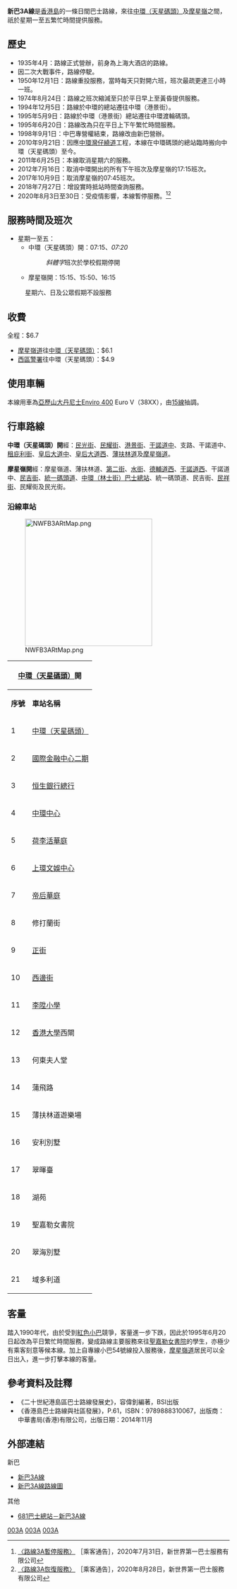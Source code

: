 {{NoteTA
|1=zh-hk:干諾道; zh-tw:干諾道; zh-cn:干诺道
|2=zh-hk:皇后大道; zh-tw:皇后大道; zh-cn:皇后大道
|3=zh-hk:荷李活華庭; zh-tw:荷李活華庭; zh-cn:荷李活华庭
|4=zh-hk:帝后華庭; zh-tw:帝后華庭; zh-cn:帝后华庭
}}
{{primarysources|time=2018-04-05}}
{{公共汽車路線基礎資訊
|路線名稱             = 新巴3A線
|外文名稱             = NWFB Route 3A
|代表圖像             = 3811 NWFB 3A 24-12-2019.jpg
|代表圖像二           = 
|經營者               = 新巴
|所屬車廠             = 
|路線用車             = [[亞歷山大丹尼士Enviro_400|亞歷山大丹尼士Enviro 400]] Euro V（38XX）
|起點站               = [[中環天星碼頭|中環（天星碼頭）]]
|途經地點             = [[上環|上環]]、[[西營盤|西營盤]]、[[香港大學|香港大學]]
|終點站               = [[摩星嶺_(香港)|摩星嶺]]
|路線性質             = 繁忙時間路線
|全程行駛里程         = 中環（天星碼頭）開：6.3公里<br>摩星嶺開：6.6公里
|全程行車時間         = 25分鐘
|服務時間             = 
|起點站服務時間       = 星期一至五：07:15、''07:20''
|終點站服務時間       = 星期一至五：15:15、15:50、16:15
|班次頻率             = 
|全程收費             = $6.7
|分段收費站點         = 
|去程分段收費站點     = 
|回程分段收費站點     = 摩星嶺道往中環（天星碼頭）：$6.1<br/>德輔道西往中環（天星碼頭）：$4.9
|服務時間以外替代路線 = 
|主要競爭交通         = [[香港島專線小巴54線|香港島專線小巴54線]]<br>[[城巴1號線|城巴1號線]]<br>途經薄扶林道巴士路線
}}

'''新巴3A線'''是[[香港島|香港島]]的一條日間巴士路線，來往[[中環天星碼頭|中環（天星碼頭）]]及[[摩星嶺_(香港)|摩星嶺]]之間，祇於星期一至五繁忙時間提供服務。

==歷史==
*1935年4月：路線正式營辦，前身為上海大酒店的路線。
*因二次大戰事件，路線停駛。
*1950年12月1日：路線重投服務，當時每天只對開六班，班次最疏更達三小時一班。
*1974年8月24日：路線之班次縮減至只於平日早上至黃昏提供服務。
*1994年12月5日：路線於中環的總站遷往中環（港景街）。
*1995年5月9日：路線於中環（港景街）總站遷往中環渡輪碼頭。
*1995年6月20日：路線改為只在平日上下午繁忙時間服務。
*1998年9月1日：中巴專營權結束，路線改由新巴營辦。
*2010年9月21日：因應[[中環灣仔繞道|中環灣仔繞道]]工程，本線在中環碼頭的總站臨時搬向中環（天星碼頭）至今。
*2011年6月25日：本線取消星期六的服務。
*2012年7月16日：取消中環開出的所有下午班次及摩星嶺的17:15班次。
*2017年10月9日：取消摩星嶺的07:45班次。
*2018年7月27日：增設實時抵站時間查詢服務。
*2020年8月3日至30日：受疫情影響，本線暫停服務。<ref>[http://mobile.nwstbus.com.hk/pdf/E202001212a03.pdf 〈路線3A暫停服務〉] {{Wayback|url=http://mobile.nwstbus.com.hk/pdf/E202001212a03.pdf |date=20200802071643 }}［乘客通告］，2020年7月31日，新世界第一巴士服務有限公司</ref><ref>[http://mobile.nwstbus.com.hk/pdf/E202001367a03.pdf 〈路線3A恢復服務〉] {{Wayback|url=http://mobile.nwstbus.com.hk/pdf/E202001367a03.pdf |date=20210108004743 }}［乘客通告］，2020年8月28日，新世界第一巴士服務有限公司</ref>

==服務時間及班次==
*星期一至五：
**中環（天星碼頭）開：07:15、''07:20''
**:''斜體字''班次於學校假期停開
**摩星嶺開：15:15、15:50、16:15
:星期六、日及公眾假期不設服務

==收費==
全程：$6.7
*[[摩星嶺道|摩星嶺道]]往[[中環天星碼頭|中環（天星碼頭）]]：$6.1
*[[西區警署|西區警署]]往中環（天星碼頭）：$4.9
{{fare-remarks|nwfb|fcs=Y}}

==使用車輛==
本線用車為[[亞歷山大丹尼士Enviro_400|亞歷山大丹尼士Enviro 400]] Euro V（38XX），由[[新巴15線|15線]]抽調。

==行車路線==
'''中環（天星碼頭）開'''經：[[民光街|民光街]]、[[民耀街|民耀街]]、[[港景街|港景街]]、[[干諾道中|干諾道中]]、支路、干諾道中、[[租庇利街|租庇利街]]、[[皇后大道中|皇后大道中]]、[[皇后大道西|皇后大道西]]、[[薄扶林道|薄扶林道]]及[[摩星嶺道|摩星嶺道]]。

'''摩星嶺開'''經：摩星嶺道、薄扶林道、[[第二街|第二街]]、[[水街|水街]]、[[德輔道西|德輔道西]]、[[干諾道西|干諾道西]]、干諾道中、[[民吉街|民吉街]]、[[統一碼頭道|統一碼頭道]]、[[中環（林士街）巴士總站|中環（林士街）巴士總站]]、統一碼頭道、民吉街、[[民祥街|民祥街]]、民耀街及民光街。

===沿線車站===
[[File:NWFB3ARtMap.png|288px]]
{|class="wikitable" style="text-align: center"
!colspan=3|[[中環天星碼頭|中環（天星碼頭）]]開!!colspan=3|[[摩星嶺_(香港)|摩星嶺]]開
|-
!'''序號'''!!'''車站名稱'''!!'''位置'''!!'''車站'''!!'''車站名稱'''!!'''位置'''
|- 
|1||[[中環天星碼頭|中環（天星碼頭）]]||[[中環（天星碼頭）巴士總站|中環（天星碼頭）巴士總站]]||1||[[域多利道|域多利道]]||rowspan=5|[[摩星嶺道|摩星嶺道]]
|-
|2||[[國際金融中心_(香港)#國際金融中心二期|國際金融中心二期]]||民耀街||2||翠海別墅
|-
|3||[[恒生銀行總行大廈|恒生銀行總行]]||[[干諾道中|干諾道中]]||3||[[聖嘉勒女書院|聖嘉勒女書院]]
|-
|4||[[中環中心|中環中心]]||rowspan=3|[[皇后大道中|皇后大道中]]||4||怡林閣
|-
|5||[[荷李活華庭|荷李活華庭]]||5||安利別墅
|-
|6||[[上環文娛中心|上環文娛中心]]||6||摩星嶺道||rowspan=6|[[薄扶林道|薄扶林道]]
|-
|7||[[帝后華庭|帝后華庭]]||rowspan=4|[[皇后大道西|皇后大道西]]||7||富林苑
|-
|8||修打蘭街||8||[[蒲飛路|蒲飛路]]
|-
|9||[[正街|正街]]||9||[[何東夫人堂|何東夫人堂]]
|-
|10||[[西邊街|西邊街]]||10||[[香港大學#百週年校園|香港大學百週年校園]]
|-
|11||[[李陞小學|李陞小學]]||rowspan=5|薄扶林道||11||[[聖士提反堂中學|聖士提反堂中學]]
|-
|12||[[香港大學|香港大學]]西閘||12||colspan=2|[[第二街|第二街]]
|-
|13||何東夫人堂||13||[[西區警署|西區警署]]||rowspan=4|[[德輔道西|德輔道西]]
|-
|14||蒲飛路||14||正街
|-
|15||薄扶林道遊樂場||15||[[東邊街|東邊街]]
|-
|16||安利別墅||rowspan=6|摩星嶺道||16||修打蘭街
|-
|17||翠暉臺||17||[[港澳碼頭_(香港)|港澳碼頭]]||干諾道中
|-
|18||湖苑||18||中環（[[林士街|林士街]]）||[[中環（林士街）巴士總站|中環（林士街）巴士總站]]
|-
|19||聖嘉勒女書院||19||國際金融中心商場||民祥街
|-
|20||翠海別墅||20||中環（天星碼頭）||中環（天星碼頭）巴士總站
|-
|21||域多利道
|}

==客量==
踏入1990年代，由於受到[[香港公共小巴|紅色小巴]]競爭，客量進一步下跌，因此於1995年6月20日起改為平日繁忙時間服務，變成路線主要服務來往[[聖嘉勒女書院|聖嘉勒女書院]]的學生，亦極少有乘客刻意等候本線。加上自專線小巴54號線投入服務後，[[摩星嶺道|摩星嶺道]]居民可以全日出入，進一步打擊本線的客量。

==參考資料及註釋==
{{reflist}}
*《二十世紀港島區巴士路線發展史》，容偉釗編著，BSI出版
*《香港島巴士路線與社區發展》，P.61，ISBN：9789888310067，出版商：中華書局(香港)有限公司，出版日期：2014年11月

==外部連結==
{{commons category|NWFB Route 3A}}
;新巴
*[http://www.nwstbus.com.hk/routes/routeinfo.aspx?intLangID=2&searchtype=1&routenumber=3A&route=3A&routetype=P&company=7&exactMatch=yes 新巴3A線] {{Wayback|url=http://www.nwstbus.com.hk/routes/routeinfo.aspx?intLangID=2&searchtype=1&routenumber=3A&route=3A&routetype=P&company=7&exactMatch=yes |date=20160304115903 }}
*[http://www.nwstbus.com.hk/en/uploadedFiles/cust_notice/RI-NWFB-3A-3A-P.pdf 新巴3A線路線圖] {{Wayback|url=http://www.nwstbus.com.hk/en/uploadedFiles/cust_notice/RI-NWFB-3A-3A-P.pdf |date=20210107191145 }}
;其他
*[http://www.681busterminal.com/hk-3a.html 681巴士總站－新巴3A線] {{Wayback|url=http://www.681busterminal.com/hk-3a.html |date=20210107161543 }}

{{香港中西區巴士路線列表}}

[[Category:城巴及新世界第一巴士路線|003A]]
[[Category:中西區巴士路線_(香港)|003A]]
[[Category:前中華巴士路線|003A]]